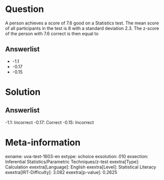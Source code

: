 Question
========

A person achieves a score of 7.6 good on a Statistics test. The mean score of all participants in the test is 8 with a standard deviation 2.3. The z-score of the person with 7.6 correct is then equal to

Answerlist
----------

* -1.1
* -0.17
* -0.15

Solution
========

Answerlist
----------

-1.1: Incorrect
-0.17: Correct
-0.15: Incorrect

Meta-information
================
exname: uva-test-1603-en
extype: schoice
exsolution: 010
exsection: Inferential Statistics/Parametric Techniques/z-test
exextra[Type]: Calculation
exextra[Language]: English
exextra[Level]: Statistical Literacy
exextra[IRT-Difficulty]: 3.082
exextra[p-value]: 0.2625
